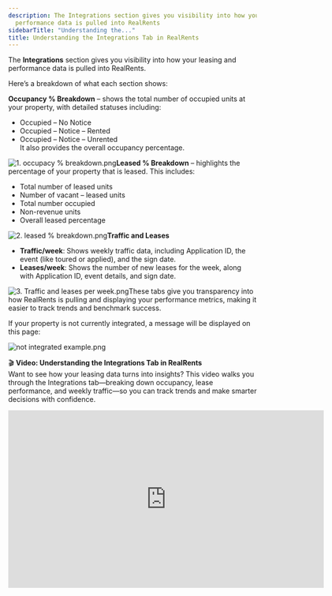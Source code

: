 ```yaml
---
description: The Integrations section gives you visibility into how your leasing and
  performance data is pulled into RealRents
sidebarTitle: "Understanding the..."
title: Understanding the Integrations Tab in RealRents
---
```


The **Integrations** section gives you visibility into how your leasing and performance data is pulled into RealRents.

Here’s a breakdown of what each section shows:

**Occupancy % Breakdown** – shows the total number of occupied units at your property, with detailed statuses including: 

* Occupied – No Notice
* Occupied – Notice – Rented
* Occupied – Notice – Unrented   
It also provides the overall occupancy percentage.

![1. occupacy % breakdown.png](/images/radix/b31ae0f300bca2e5a3a05381d0674e22efa3f13c.png)**Leased % Breakdown** – highlights the percentage of your property that is leased. This includes: 

* Total number of leased units
* Number of vacant – leased units
* Total number occupied
* Non-revenue units
* Overall leased percentage

![2. leased % breakdown.png](/images/radix/847663c6c3a6cd840c61502c4dc60824d3f10b71.png)**Traffic and Leases**

* **Traffic/week**: Shows weekly traffic data, including Application ID, the event (like toured or applied), and the sign date.
* **Leases/week**: Shows the number of new leases for the week, along with Application ID, event details, and sign date.

![3. Traffic and leases per week.png](/images/radix/7b6e21d07757ec42fad04c0cf8c12a978e0eaef0.png)These tabs give you transparency into how RealRents is pulling and displaying your performance metrics, making it easier to track trends and benchmark success. 

If your property is not currently integrated, a message will be displayed on this page:

![not integrated example.png](/images/radix/ec243bc0cf86082596e7b7257de3cead523247e8.png) 

🎬 **Video: Understanding the Integrations Tab in RealRents**  
Want to see how your leasing data turns into insights? This video walks you through the Integrations tab—breaking down occupancy, lease performance, and weekly traffic—so you can track trends and make smarter decisions with confidence.
<iframe src="https://player.vimeo.com/video/1105118998?h=19e319a5d0&amp" width="640" height="360" frameborder="0" allow="autoplay; fullscreen; picture-in-picture" allowfullscreen />